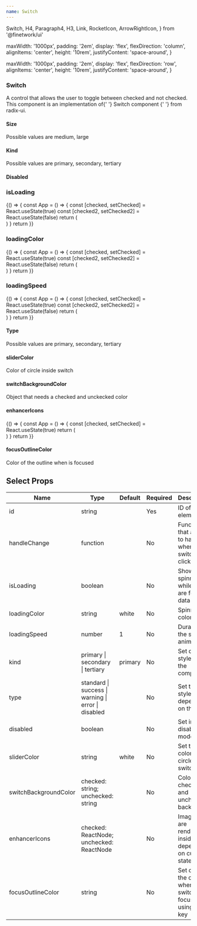 ```yaml
---
name: Switch
---
```


  Switch,
  H4,
  Paragraph4,
  H3,
  Link,
  RocketIcon,
  ArrowRightIcon,
} from '@finetwork/ui'

  maxWidth: '1000px',
  padding: '2em',
  display: 'flex',
  flexDirection: 'column',
  alignItems: 'center',
  height: '10rem',
  justifyContent: 'space-around',
}

  maxWidth: '1000px',
  padding: '2em',
  display: 'flex',
  flexDirection: 'row',
  alignItems: 'center',
  height: '10rem',
  justifyContent: 'space-around',
}

<div />
<div>
  <H3 font="secondary">Switch</H3>
</div>

<Paragraph4>
  A control that allows the user to toggle between checked and not checked. This
  component is an implementation of{' '}
  <Link
    href="https://www.radix-ui.com/docs/primitives/components/switch"
    target="_blank"
    rel="noopener noreferrer"
  >
    Switch component
  </Link>{' '}
  from radix-ui.
</Paragraph4>

<div>
  <H4 font="secondary">Size</H4>
</div>

<Paragraph4>Possible values are medium, large</Paragraph4>

<Playground>
  <div style={styles}>
    <Switch size="medium" id="chk-1" />
    <Switch size="large" id="chk-2" />
  </div>
</Playground>

<div>
  <H4 font="secondary">Kind</H4>
</div>

<Paragraph4>Possible values are primary, secondary, tertiary</Paragraph4>

<Playground>
  <div style={styles}>
    <Switch id="chk-3" kind="primary" />
    <Switch id="chk-4" kind="secondary" />
    <Switch id="chk-5" kind="tertiary" />
  </div>
</Playground>

<div>
  <H4 font="secondary">Disabled</H4>
</div>

<Playground>
  <div style={styles}>
    <Switch id="chk-30" disabled />
  </div>
</Playground>

<div>
  <H3 font="secondary">isLoading</H3>
</div>

<Playground>
  {() => {
    const App = () => {
      const [checked, setChecked] = React.useState(true)
      const [checked2, setChecked2] = React.useState(false)
      return (
        <div style={styles}>
          <Switch
            size="medium"
            id="chk-6"
            isLoading
            checked={checked}
            handleChange={setChecked}
          />
          <Switch
            size="large"
            id="chk-7"
            isLoading
            checked={checked2}
            handleChange={setChecked2}
          />
        </div>
      )
    }
    return <App />
  }}
</Playground>

<div>
  <H3 font="secondary">loadingColor</H3>
</div>

<Playground>
  {() => {
    const App = () => {
      const [checked, setChecked] = React.useState(true)
      const [checked2, setChecked2] = React.useState(false)
      return (
        <div style={styles}>
          <Switch
            size="medium"
            id="chk-8"
            isLoading
            loadingColor="black"
            checked={checked}
            handleChange={setChecked}
          />
          <Switch
            size="large"
            id="chk-9"
            isLoading
            loadingColor="#5F3DFF"
            checked={checked2}
            handleChange={setChecked2}
          />
        </div>
      )
    }
    return <App />
  }}
</Playground>

<div>
  <H3 font="secondary">loadingSpeed</H3>
</div>

<Playground>
  {() => {
    const App = () => {
      const [checked, setChecked] = React.useState(true)
      const [checked2, setChecked2] = React.useState(false)
      return (
        <div style={styles}>
          <Switch
            size="medium"
            id="chk-10"
            isLoading
            loadingSpeed={1}
            checked={checked}
            handleChange={setChecked}
          />
          <Switch
            size="large"
            id="chk-11"
            isLoading
            loadingSpeed={4}
            checked={checked2}
            handleChange={setChecked2}
          />
        </div>
      )
    }
    return <App />
  }}
</Playground>

<div>
  <H4 font="secondary">Type</H4>
</div>

<Paragraph4>Possible values are primary, secondary, tertiary</Paragraph4>

<Playground>
  <div style={{ ...styles, maxHeigh: 'unset', gap: '0.5rem' }}>
    <Switch id="chk-20" type="standard" />
    <Switch id="chk-21" type="success" />
    <Switch id="chk-23" type="warning" />
    <Switch id="chk-24" type="error" />
    <Switch id="chk-25" type="disabled" />
  </div>
</Playground>

<div>
  <H4 font="secondary">sliderColor</H4>
</div>

<Paragraph4>Color of circle inside switch</Paragraph4>

<Playground>
  <div style={styles}>
    <Switch id="chk-26" sliderColor="yellow" />
  </div>
</Playground>

<div>
  <H4 font="secondary">switchBackgroundColor</H4>
</div>

<Paragraph4>Object that needs a checked and unckecked color</Paragraph4>

<Playground>
  <div style={styles}>
    <Switch
      id="chk-27"
      switchBackgroundColor={{ unchecked: 'red', checked: 'green' }}
    />
  </div>
</Playground>

<div>
  <H4 font="secondary">enhancerIcons</H4>
</div>

<Playground>
  {() => {
    const App = () => {
      const [checked, setChecked] = React.useState(true)
      return (
        <div style={styles}>
          <Switch
            size="large"
            id="chk-28"
            enhancerIcons={{ checked: RocketIcon, unchecked: ArrowRightIcon }}
            checked={checked}
            handleChange={setChecked}
          />
        </div>
      )
    }
    return <App />
  }}
</Playground>

<div>
  <H4 font="secondary">focusOutlineColor</H4>
</div>

<Paragraph4>Color of the outline when is focused</Paragraph4>

<Playground>
  <div style={styles}>
    <Switch id="chk-31" focusOutlineColor="red" />
  </div>
</Playground>

<h2>Select Props</h2>
<table>
  <thead>
    <tr>
      <th>Name</th>
      <th>Type</th>
      <th>Default</th>
      <th>Required</th>
      <th>Description</th>
    </tr>
  </thead>
  <tbody>
    <tr>
      <td>id</td>
      <td>string</td>
      <td></td>
      <td>Yes</td>
      <td>ID of the element</td>
    </tr>
    <tr>
      <td>handleChange</td>
      <td>function</td>
      <td></td>
      <td>No</td>
      <td>Function that allows to handle when switch is clicked</td>
    </tr>
    <tr>
      <td>isLoading</td>
      <td>boolean</td>
      <td></td>
      <td>No</td>
      <td>Shows a spinner while you are fecthing data</td>
    </tr>
    <tr>
      <td>loadingColor</td>
      <td>string</td>
      <td>white</td>
      <td>No</td>
      <td>Spinner color</td>
    </tr>
    <tr>
      <td>loadingSpeed</td>
      <td>number</td>
      <td>1</td>
      <td>No</td>
      <td>Duration of the spinner animation</td>
    </tr>
    <tr>
      <td>kind</td>
      <td>primary | secondary | tertiary</td>
      <td>primary</td>
      <td>No</td>
      <td>Set defined styles of the component</td>
    </tr>
    <tr>
      <td>type</td>
      <td>standard | success | warning | error | disabled</td>
      <td></td>
      <td>No</td>
      <td>Set the style depending on the type</td>
    </tr>
    <tr>
      <td>disabled</td>
      <td>boolean</td>
      <td></td>
      <td>No</td>
      <td>Set input to disabled mode</td>
    </tr>
    <tr>
      <td>sliderColor</td>
      <td>string</td>
      <td>white</td>
      <td>No</td>
      <td>Set the color of circle inside switch</td>
    </tr>
    <tr>
      <td>switchBackgroundColor</td>
      <td>checked: string; unchecked: string</td>
      <td></td>
      <td>No</td>
      <td>Color of checked and unchecked background</td>
    </tr>
    <tr>
      <td>enhancerIcons</td>
      <td>checked: ReactNode; unchecked: ReactNode</td>
      <td></td>
      <td>No</td>
      <td>Images that are rendered inside slider depending on current state</td>
    </tr>
    <tr>
      <td>focusOutlineColor</td>
      <td>string</td>
      <td></td>
      <td>No</td>
      <td>Set color of the outline when switch is focused using Tab key</td>
    </tr>
  </tbody>
</table>
